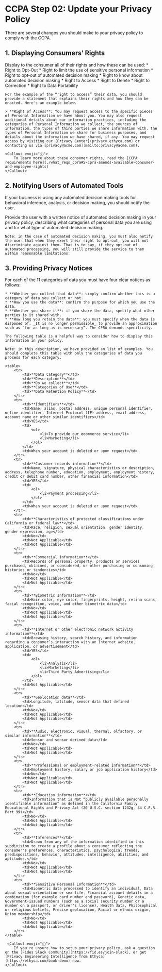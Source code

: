 
# CCPA Step 02: Update your Privacy Policy


There are several changes you should make to your privacy policy to comply with the CCPA.

## 1. Displaying Consumers' Rights

 Display to the consumer all of their rights and how these can be used:
    * Right to Opt-Out
    * Right to limit the use of sensitive personal information
    * Right to opt-out of automated decision making
    * Right to know about automated decision making
    * Right to Access
    * Right to Delete
    * Right to Correction
    * Right to Data Portability
    
    For the example of the “right to access” their data, you should provide a statement that explains their rights and how they can be enacted. Here's an example below.
    
    > **Right of Access**: You may request access to the specific pieces of Personal Information we have about you. You may also request additional details about our information practices, including the categories of Personal Information we collect, the sources of information, the types of third parties we share information with, the types of Personal Information we share for business purposes, and details about the information we have shared, if any. You may request access by visiting our [Privacy Center](privacy.ethyca.com) or contacting us via [privacy@acme.com](mailto:privacy@acme.com).

    <Callout emoji="ⓘ">
        To learn more about these consumer rights, read the [CCPA requirements here](./what_reqs_cpra#5-cpra-amends-available-consumer-and-employee-rights)
    </Callout>

## 2. Notifying Users of Automated Tools

If your business is using any automated decision making tools for behavioral inference, analysis, or decision making, you should notify the user.

   Provide the user with a written notice of automated decision making in your privacy policy, describing what categories of personal data you are using and for what type of automated decision making.


    Note: in the case of automated decision making, you must also notify the user that when they exert their right to opt-out, you will not discriminate against them. That is to say, if they opt-out of automated processing, you will still provide the service to them within reasonable limitations.



## 3. Providing Privacy Notices

For each of the 11 categories of data you must have four clear notices as follows:

    * **Whether you collect that data**: simply confirm whether this is a category of data you collect or not.
    * **How you use the data**: confirm the purpose for which you use the data.
    * **Whether you share it**: if you share the data, specify what other parties is it shared with.
    * **How long you retain the data**: you must specify when the data is disposed of. _It is no longer permissible_ to provide an approximation such as “for as long as is necessary”. The CPRA demands specificity.

    The following table is a helpful way to consider how to display this information in your policy.

    Note: in this description, we have provided an list of examples. You should complete this table with only the categories of data you process for each category.

    <table>
		<tr>
			<td>**Data Category**</td>
			<td>**Description**</td>
			<td>**Do we collect**</td>
			<td>**Categories of Use**</td>
			<td>**Data Retention Policy**</td>
		</tr>
		<tr>
			<td>**Identifiers**</td>
			<td>Name, alias, postal address, unique personal identifier, online identifier, Internet Protocol (IP) address, email address, account name or other similar identifiers</td>
			<td>YES</td>
			<td>
				<ol>
					<li>To provide our ecommerce service</li>
					<li>Marketing</li>
				</ol>
			</td>
			<td>When your account is deleted or upon request</td>
		</tr>
		<tr>
			<td>**Customer records information**</td>
			<td>Name, signature, physical characteristics or description, address, telephone number, education, employment, employment history, credit or debit card number, other financial information</td>
			<td>YES</td>
			<td>
				<ol>
					<li>Payment processing</li>
				</ol>
			</td>
			<td>When your account is deleted or upon request</td>
		</tr>
		<tr>
			<td>**Characteristics of protected classifications under California or federal law**</td>
			<td>Race, religion, sexual orientation, gender identity, gender expression, age</td>
			<td>No</td>
			<td>Not Applicable</td>
			<td>Not Applicable</td>
		</tr>
		<tr>
			<td>**Commercial Information**</td>
			<td>Records of personal property, products or services purchased, obtained, or considered, or other purchasing or consuming histories or tendencies</td>
			<td>No</td>
			<td>Not Applicable</td>
			<td>Not Applicable</td>
		</tr>
		<tr>
			<td>**Biometric Information**</td>
			<td>Hair color, eye color, fingerprints, height, retina scans, facial recognition, voice, and other biometric data</td>
			<td>No</td>
			<td>Not Applicable</td>
			<td>Not Applicable</td>
		</tr>
		<tr>
			<td>**Internet or other electronic network activity information**</td>
			<td>Browsing history, search history, and information regarding a consumer’s interaction with an Internet website, application, or advertisement</td>
			<td>YES</td>
			<td>
				<ol>
					<li>Analysis</li>
					<li>Marketing</li>
					<li>Third Party Advertising</li>
				</ol>
			</td>
			<td>Not Applicable</td>
		</tr>
		<tr>
			<td>**Geolocation data**</td>
			<td>Longitude, latitude, sensor data that defined location</td>
			<td>No</td>
			<td>Not Applicable</td>
			<td>Not Applicable</td>
		</tr>
		<tr>
			<td>**Audio, electronic, visual, thermal, olfactory, or similar information**</td>
			<td>Sensor and sensor derived data</td>
			<td>No</td>
			<td>Not Applicable</td>
			<td>Not Applicable</td>
		</tr>
		<tr>
			<td>**Professional or employment-related information**</td>
			<td>Employment history, salary or job application history</td>
			<td>No</td>
			<td>Not Applicable</td>
			<td>Not Applicable</td>
		</tr>
		<tr>
			<td>**Education information**</td>
			<td>Information that is Not “publicly available personally identifiable information” as defined in the California Family Educational Rights and Privacy Act (20 U.S.C. section 1232g, 34 C.F.R. Part 99)</td>
			<td>No</td>
			<td>Not Applicable</td>
			<td>Not Applicable</td>
		</tr>
		<tr>
			<td>**Inferences**</td>
			<td>Drawn from any of the information identified in this subdivision to create a profile about a consumer reflecting the consumer's preferences, characteristics, psychological trends, predispositions, behavior, attitudes, intelligence, abilities, and aptitudes.</td>
			<td>No</td>
			<td>Not Applicable</td>
			<td>Not Applicable</td>
		</tr>
		<tr>
			<td>**Sensitive Personal Information**</td>
			<td>Biometric data processed to identify an individual, Data about sexual orientation or sex life, Financial account details in a combination (for example card number and password), Genetic data, Government-issued numbers (such as a social security number or a number on a passport, or driver's license), Health data, Philosophical or religious beliefs, Precise geolocation, Racial or ethnic origin, Union membership</td>
			<td>No</td>
			<td>Not Applicable</td>
			<td>Not Applicable</td>
		</tr>
	</table>

	 <Callout emoji="ⓘ">
        If you're unsure how to setup your privacy policy, ask a question on the [Fides Slack Community](https://fid.es/join-slack), or get [Privacy Engineering Intelligence from Ethyca](https://ethyca.com/book-demo) now.
    </Callout>